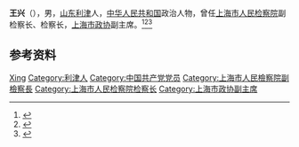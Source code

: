 {{Otheruses|other=名为王兴的其他人物|王兴}}

'''王兴'''（{{bd|1923年|}}），男，[[山东|山东]][[利津|利津]]人，[[中华人民共和国|中华人民共和国]]政治人物，曾任[[上海市人民检察院|上海市人民检察院]]副检察长、检察长，[[上海市政协|上海市政协]]副主席。<ref>{{cite book|title=中囯人名大辞典·当代人物卷|author=廖盖隆等编|year=1990|publisher=上海辞书出版社|location=上海|page=}}</ref><ref>{{Cite book|title=中国共产党人名大辞典|author=盛平主编|publisher=中国国际广播出版社|year=1991|isbn=|location=北京|pages=}}</ref><ref>{{Cite book|title=中华人民共和国职官志|author=何虎生, 李耀东, 向常福主编|publisher=中国社会出版社|year=2003|isbn=9787800883934|location=北京|pages=}}</ref>

== 参考资料 ==
{{reflist}}

{{中国人物小作品}}

{{Authority control}}
{{DEFAULTSORT:Wang王}}
[[Category:王姓|Xing]]
[[Category:利津人|Category:利津人]]
[[Category:中国共产党党员|Category:中国共产党党员]]
[[Category:上海市人民檢察院副檢察長|Category:上海市人民檢察院副檢察長]]
[[Category:上海市人民检察院检察长|Category:上海市人民检察院检察长]]
[[Category:上海市政协副主席|Category:上海市政协副主席]]